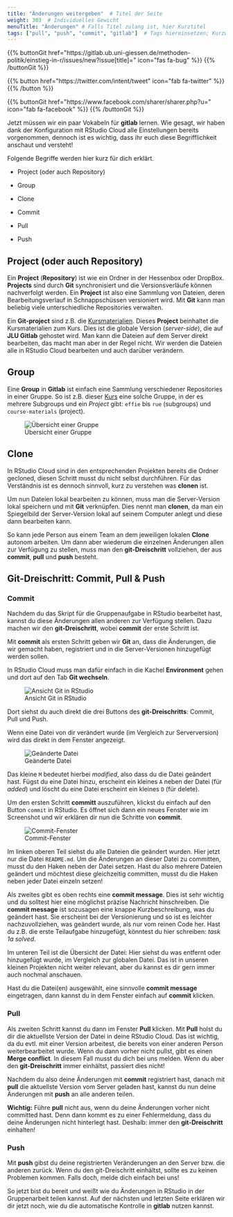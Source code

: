```yaml
---
title: "Änderungen weitergeben"  # Titel der Seite
weight: 303  # Individuelles Gewicht 
menuTitle: "Änderungen" # Falls Titel zulang ist, hier Kurztitel
tags: ["pull", "push", "commit", "gitlab"]  # Tags hiereinsetzen; Kurzwort, was auf der Seite passsiert
---
```


{{% buttonGit href=\"https\:\/\/gitlab.ub.uni-giessen.de\/methoden-politik\/einstieg-in-r\/issues\/new?issue[title]=\" icon=\"fas fa-bug\" %}} {{% /buttonGit %}} 

{{% button href=\"https\:\/\/twitter.com\/intent\/tweet\" icon=\"fab fa-twitter\" %}} {{% /button %}}

{{% buttonGit href=\"https\:\/\/www.facebook.com\/sharer\/sharer.php?u=\" icon=\"fab fa-facebook\" %}} {{% /buttonGit %}}

Jetzt müssen wir ein paar Vokabeln für **gitlab** lernen. Wie gesagt, wir haben dank der Konfiguration mit RStudio Cloud alle Einstellungen bereits vorgenommen, dennoch ist es wichtig, dass ihr euch diese Begrifflichkeit anschaut und versteht!

Folgende Begriffe werden hier kurz für dich erklärt. 

- Project (oder auch Repository)

- Group

- Clone 

- Commit

- Pull

- Push


## Project (oder auch Repository)
Ein **Project** (**Repository**) ist wie ein Ordner in der Hessenbox oder DropBox. **Projects** sind durch **Git** synchronisiert und die Versionsverläufe können nachverfolgt werden. Ein **Project** ist also eine Sammlung von Dateien, deren Bearbeitungsverlauf in Schnappschüssen versioniert wird. Mit **Git** kann man beliebig viele unterschiedliche Repositories verwalten.

Ein **Git-project** sind z.B. die [Kursmaterialien](https://gitlab.ub.uni-giessen.de/intro-r-spring21/course-materials). Dieses **Project** beinhaltet die Kursmaterialien zum Kurs. Dies ist die globale Version (*server-side*), die auf **JLU Gitlab** gehostet wird. Man kann die Dateien auf dem Server direkt bearbeiten, das macht man aber in der Regel nicht. Wir werden die Dateien alle in RStudio Cloud bearbeiten und auch darüber verändern. 

## Group 
Eine **Group** in **Gitlab** ist einfach eine Sammlung verschiedener Repositories in einer Gruppe. So ist z.B. dieser [Kurs](https://gitlab.ub.uni-giessen.de/intro-r-spring21) eine solche Gruppe, in der es mehrere Subgroups und ein *Project* gibt: `effie` bis `rue` (subgroups) und `course-materials` (project).

![Übersicht einer Gruppe](../img/groupteaching.png)

## Clone
In RStudio Cloud sind in den entsprechenden Projekten bereits die Ordner gecloned, diesen Schritt musst du nicht selbst durchführen. Für das Verständnis ist es dennoch sinnvoll, kurz zu verstehen was **clonen** ist. 

Um nun Dateien lokal bearbeiten zu können, muss man die Server-Version lokal speichern und mit **Git** verknüpfen. Dies nennt man **clonen**, da man ein Spiegelbild der Server-Version lokal auf seinem Computer anlegt und diese dann bearbeiten kann.

So kann jede Person aus einem Team an dem jeweiligen lokalen **Clone** autonom arbeiten. Um dann aber wiederum die einzelnen Änderungen allen zur Verfügung zu stellen, muss man den **git-Dreischritt** vollziehen, der aus **commit**, **pull** und **push** besteht. 

## Git-Dreischritt: Commit, Pull & Push

### Commit
Nachdem du das Skript für die Gruppenaufgabe in RStudio bearbeitet hast, kannst du diese Änderungen allen anderen zur Verfügung stellen. Dazu machen wir den **git-Dreischritt**, wobei **commit** der erste Schritt ist.

Mit **commit** als ersten Schritt geben wir **Git** an, dass die Änderungen, die wir gemacht haben, registriert und in die Server-Versionen hinzugefügt werden sollen.

In RStudio Cloud muss man dafür einfach in die Kachel **Environment** gehen und dort auf den Tab **Git wechseln**. 

![Ansicht Git in RStudio](../img/rstudio-git1.png)

Dort siehst du auch direkt die drei Buttons des **git-Dreischritts**: Commit, Pull und Push. 

Wenn eine Datei von dir verändert wurde (im Vergleich zur Serverversion) wird das direkt in dem Fenster angezeigt.

![Geänderte Datei](../img/rstudio-git2.png)

Das kleine `M` bedeutet hierbei *modified*, also dass du die Datei geändert hast. Fügst du eine Datei hinzu, erscheint ein kleines `A` neben der Datei (für *added*) und löscht du eine Datei erscheint ein kleines `D` (für delete). 

Um den ersten Schritt **committ** auszuführen, klickst du einfach auf den Button `commit` in RStudio. Es öffnet sich dann ein neues Fenster wie im Screenshot und wir erklären dir nun die Schritte von **commit**. 

![Commit-Fenster](../img/rstudio-git3.png)

Im linken oberen Teil siehst du alle Dateien die geändert wurden. Hier jetzt nur die Datei `README.md`. Um die Änderungen an dieser Datei zu committen, musst du den Haken neben der Datei setzen. Hast du also mehrere Dateien geändert und möchtest diese gleichzeitig committen, musst du die Haken neben jeder Datei einzeln setzen!

Als zweites gibt es oben rechts eine **commit message**. Dies ist sehr wichtig und du solltest hier eine möglichst präzise Nachricht hinschreiben. Die **commit message** ist sozusagen eine knappe Kurzbeschreibung, was du geändert hast. Sie erscheint bei der Versionierung und so ist es leichter nachzuvollziehen, was geändert wurde, als nur vom reinen Code her. Hast du z.B. die erste Teilaufgabe hinzugefügt, könntest du hier schreiben: *task 1a solved*. 

Im unteren Teil ist die Übersicht der Datei: Hier siehst du was entfernt oder hinzugefügt wurde, im Vergleich zur globalen Datei. Das ist in unseren kleinen Projekten nicht weiter relevant, aber du kannst es dir gern immer auch nochmal anschauen. 

Hast du die Datei(en) ausgewählt, eine sinnvolle **commit message** eingetragen, dann kannst du in dem Fenster einfach auf **commit** klicken.

### Pull
Als zweiten Schritt kannst du dann im Fenster **Pull** klicken. Mit **Pull** holst du dir die aktuellste Version der Datei in deine RStudio Cloud. Das ist wichtig, da du evtl. mit einer Version arbeitest, die bereits von einer anderen Person weiterbearbeitet wurde. Wenn du dann vorher nicht pullst, gibt es einen **Merge conflict**. In diesem Fall musst du dich bei uns melden. Wenn du aber den **git-Dreischritt** immer einhältst, passiert dies nicht!

Nachdem du also deine Änderungen mit **commit** registriert hast, danach mit **pull** die aktuellste Version vom Server geladen hast, kannst du nun deine Änderungen mit **push** an alle anderen teilen. 

**Wichtig:** Führe **pull** nicht aus, wenn du deine Änderungen vorher nicht committed hast. Denn dann kommt es zu einer Fehlermeldung, dass du deine Änderungen nicht hinterlegt hast. Deshalb: immer den **git-Dreischritt** einhalten!

### Push
Mit **push** gibst du deine registrierten Veränderungen an den Server bzw. die anderen zurück. Wenn du den git-Dreischritt einhältst, sollte es zu keinen Problemen kommen. Falls doch, melde dich einfach bei uns!

So jetzt bist du bereit und weißt wie du Änderungen in RStudio in der Gruppenarbeit teilen kannst. Auf der nächsten und letzten Seite erklären wir dir jetzt noch, wie du die automatische Kontrolle in **gitlab** nutzen kannst. 